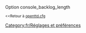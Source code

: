 {{fr/Amorce}}
Option console_backlog_length

<small><<Retour à [[fr/Archive/Manual/Settings/Openttd.cfg|openttd.cfg]]</small>
[[Category:fr/Réglages et préférences]]
